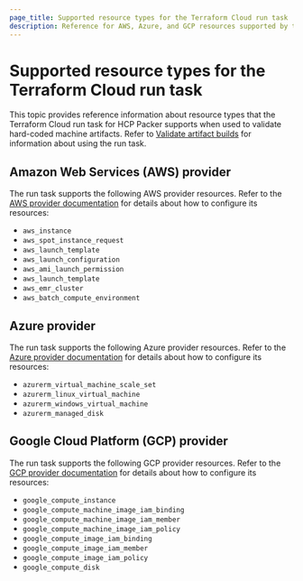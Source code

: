 ```yaml
---
page_title: Supported resource types for the Terraform Cloud run task
description: Reference for AWS, Azure, and GCP resources supported by the Terraform Cloud run task for HCP Packer. The run task validates that hard-coded artifact versions referenced in the Terraform configuration have not been revoked.
---
```


# Supported resource types for the Terraform Cloud run task

This topic provides reference information about resource types that the Terraform Cloud run task for HCP Packer supports when used to validate hard-coded machine artifacts. Refer to [Validate artifact builds](/hcp/docs/packer/store/validate-version) for information about using the run task.

## Amazon Web Services (AWS) provider

The run task supports the following AWS provider resources. Refer to the [AWS provider documentation](https://registry.terraform.io/providers/hashicorp/aws/latest/docs) for details about how to configure its resources:

- `aws_instance`
- `aws_spot_instance_request`
- `aws_launch_template`
- `aws_launch_configuration`
- `aws_ami_launch_permission`
- `aws_launch_template`
- `aws_emr_cluster`
- `aws_batch_compute_environment`

## Azure provider

The run task supports the following Azure provider resources. Refer to the [Azure provider documentation](https://registry.terraform.io/providers/hashicorp/azurerm/latest/docs) for details about how to configure its resources:

- `azurerm_virtual_machine_scale_set`
- `azurerm_linux_virtual_machine`
- `azurerm_windows_virtual_machine`
- `azurerm_managed_disk`

## Google Cloud Platform (GCP) provider

The run task supports the following GCP provider resources. Refer to the [GCP provider documentation](https://registry.terraform.io/providers/hashicorp/google/latest/docs) for details about how to configure its resources:

- `google_compute_instance`
- `google_compute_machine_image_iam_binding`
- `google_compute_machine_image_iam_member`
- `google_compute_machine_image_iam_policy`
- `google_compute_image_iam_binding`
- `google_compute_image_iam_member`
- `google_compute_image_iam_policy`
- `google_compute_disk`

